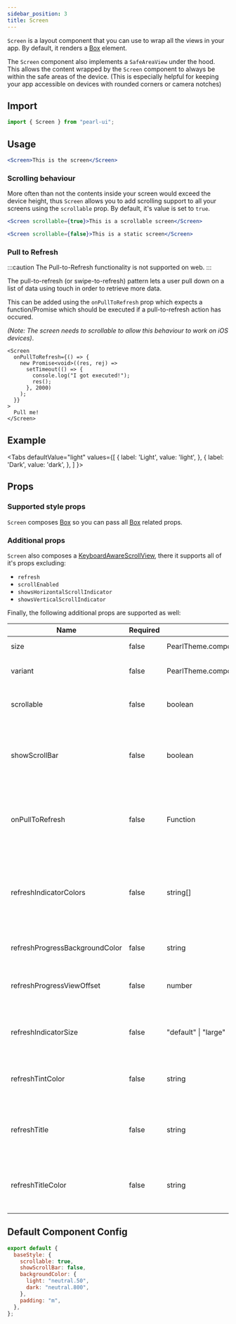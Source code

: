 ```yaml
---
sidebar_position: 3
title: Screen
---
```


`Screen` is a layout component that you can use to wrap all the views in your app. By default, it renders a [Box](./box) element.

The `Screen` component also implements a `SafeAreaView` under the hood. This allows the content wrapped by the `Screen` component to
always be within the safe areas of the device. (This is especially helpful for keeping your app accessible on devices with rounded corners
or camera notches)

## Import

```jsx
import { Screen } from "pearl-ui";
```

## Usage

```jsx
<Screen>This is the screen</Screen>
```

### Scrolling behaviour

More often than not the contents inside your screen would exceed the device height, thus `Screen` allows you to add scrolling support to all your screens using the `scrollable` prop. By default, it's value is set to `true`.

```jsx
<Screen scrollable={true}>This is a scrollable screen</Screen>

<Screen scrollable={false}>This is a static screen</Screen>
```

### Pull to Refresh

:::caution
The Pull-to-Refresh functionality is not supported on web.
:::

The pull-to-refresh (or swipe-to-refresh) pattern lets a user pull down on a list of data using touch in order to retrieve more data.

This can be added using the `onPullToRefresh` prop which expects a function/Promise which should be executed if a pull-to-refresh action has occured.

_(Note: The screen needs to scrollable to allow this behaviour to work on iOS devices)_.

```tsx
<Screen
  onPullToRefresh={() => {
    new Promise<void>((res, rej) =>
      setTimeout(() => {
        console.log("I got executed!");
        res();
      }, 2000)
    );
  }}
>
  Pull me!
</Screen>
```

## Example


<Tabs
  defaultValue="light"
  values={[
    { label: 'Light', value: 'light', },
    { label: 'Dark', value: 'dark', },
  ]
}>
<TabItem value="light">

<Snack snackId="@agrawal-rohit/screen-light" />

</TabItem>

<TabItem value="dark">

<Snack snackId="@agrawal-rohit/screen-dark" />

</TabItem>
</Tabs>

## Props

### Supported style props

`Screen` composes [Box](./Box) so you can pass all [Box](./Box) related props.

### Additional props

`Screen` also composes a [KeyboardAwareScrollView](https://github.com/APSL/react-native-keyboard-aware-scroll-view), there it supports all of it's props excluding:

- `refresh`
- `scrollEnabled`
- `showsHorizontalScrollIndicator`
- `showsVerticalScrollIndicator`

Finally, the following additional props are supported as well:

| Name                           | Required | Type                                            | Default     | Description                                                                               |
| ------------------------------ | -------- | ----------------------------------------------- | ----------- | ----------------------------------------------------------------------------------------- |
| size                           | false    | <t>PearlTheme.components.Screen["sizes"]</t>    |             | The size of the screen.                                                                   |
| variant                        | false    | <t>PearlTheme.components.Screen["variants"]</t> |             | The variant of the screen.                                                                |
| scrollable                     | false    | <t>boolean</t>                                  | `true`      | Whether the screen is scrollable.                                                         |
| showScrollBar                  | false    | <t>boolean</t>                                  | `false`     | Whether to show the vertical scrollbar if the Screen is scrollable.                       |
| onPullToRefresh                | false    | <t>Function</t>                                 |             | Method to execute when a pull-to-refresh action is performed.                             |
| refreshIndicatorColors         | false    | <t>string[]</t>                                 |             | The colors (at least one) that will be used to draw the refresh indicator (Android only). |
| refreshProgressBackgroundColor | false    | <t>string</t>                                   |             | Progress view top offset.                                                                 |
| refreshProgressViewOffset      | false    | <t>number</t>                                   | `0`         | The background color of the refresh indicator.                                            |
| refreshIndicatorSize           | false    | <t>"default" \| "large"</t>                     | `"default"` | Size of the refresh indicator (Android only).                                             |
| refreshTintColor               | false    | <t>string</t>                                   | `"default"` | The color of the refresh indicator (iOS only).                                            |
| refreshTitle                   | false    | <t>string</t>                                   | `"default"` | The title displayed under the refresh indicator (iOS only).                               |
| refreshTitleColor              | false    | <t>string</t>                                   | `"default"` | The color of the refresh indicator title (iOS only).                                      |

## Default Component Config

```js
export default {
  baseStyle: {
    scrollable: true,
    showScrollBar: false,
    backgroundColor: {
      light: "neutral.50",
      dark: "neutral.800",
    },
    padding: "m",
  },
};
```
